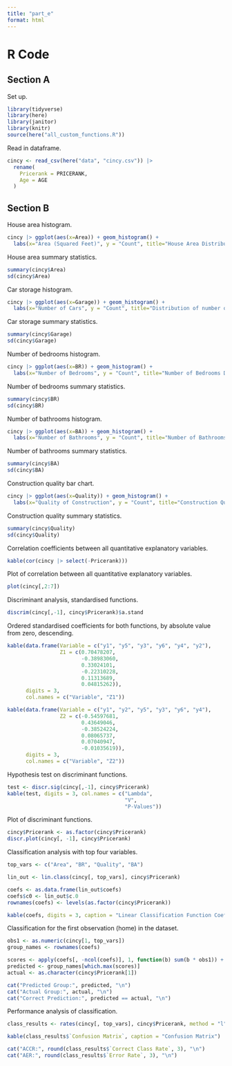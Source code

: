 ```yaml
---
title: "part_e"
format: html
---
```


# R Code

## Section A

Set up.
```r
library(tidyverse)
library(here)
library(janitor)
library(knitr)
source(here("all_custom_functions.R"))
```

Read in dataframe.
```r
cincy <- read_csv(here("data", "cincy.csv")) |>
  rename(
    Pricerank = PRICERANK,
    Age = AGE
  )
```

## Section B

House area histogram.
```r
cincy |> ggplot(aes(x=Area)) + geom_histogram() + 
  labs(x="Area (Squared Feet)", y = "Count", title="House Area Distribution")
```

House area summary statistics.
```r
summary(cincy$Area)
sd(cincy$Area)
```

Car storage histogram.
```r
cincy |> ggplot(aes(x=Garage)) + geom_histogram() + 
  labs(x="Number of Cars", y = "Count", title="Distribution of number of cars able to be in Garage")
```

Car storage summary statistics.
```r
summary(cincy$Garage)
sd(cincy$Garage)
```

Number of bedrooms histogram.
```r
cincy |> ggplot(aes(x=BR)) + geom_histogram() + 
  labs(x="Number of Bedrooms", y = "Count", title="Number of Bedrooms Distribution")
```

Number of bedrooms summary statistics.
```r
summary(cincy$BR)
sd(cincy$BR)
```

Number of bathrooms histogram.
```r
cincy |> ggplot(aes(x=BA)) + geom_histogram() + 
  labs(x="Number of Bathrooms", y = "Count", title="Number of Bathrooms Distribution")
```

Number of bathrooms summary statistics.
```r
summary(cincy$BA)
sd(cincy$BA)
```

Construction quality bar chart.
```r
cincy |> ggplot(aes(x=Quality)) + geom_histogram() + 
  labs(x="Quality of Construction", y = "Count", title="Construction Quality Distribution")
```

Construction quality summary statistics.
```r
summary(cincy$Quality)
sd(cincy$Quality)
```

Correlation coefficients between all quantitative explanatory variables.
```r
kable(cor(cincy |> select(-Pricerank)))
```

Plot of correlation between all quantitative explanatory variables.
```r
plot(cincy[,2:7])
```

Discriminant analysis, standardised functions.
```r
discrim(cincy[,-1], cincy$Pricerank)$a.stand
```

Ordered standardised coefficients for both functions, by absolute value from zero, descending.
```r
kable(data.frame(Variable = c("y1", "y5", "y3", "y6", "y4", "y2"),
                 Z1 = c(0.70478207,
                        -0.38983060,
                        0.33024101,
                        -0.22310228,
                        0.11313689,
                        0.04815262)),
      digits = 3,
      col.names = c("Variable", "Z1"))

kable(data.frame(Variable = c("y1", "y2", "y5", "y3", "y6", "y4"),
                 Z2 = c(-0.54597681,
                        0.43649046,
                        -0.38524224,
                        0.08065737,
                        0.07040947,
                        -0.01035619)),
      digits = 3,
      col.names = c("Variable", "Z2"))
```

Hypothesis test on discriminant functions.
```r
test <- discr.sig(cincy[,-1], cincy$Pricerank)
kable(test, digits = 3, col.names = c("Lambda",
                                      "V",
                                      "P-Values"))
```

Plot of discriminant functions.
```r
cincy$Pricerank <- as.factor(cincy$Pricerank)
discr.plot(cincy[, -1], cincy$Pricerank)
```


Classification analysis with top four variables.
```r
top_vars <- c("Area", "BR", "Quality", "BA")

lin_out <- lin.class(cincy[, top_vars], cincy$Pricerank)

coefs <- as.data.frame(lin_out$coefs)
coefs$c0 <- lin_out$c.0
rownames(coefs) <- levels(as.factor(cincy$Pricerank))

kable(coefs, digits = 3, caption = "Linear Classification Function Coefficients (Top 4 Variables)")
```

Classification for the first observation (home) in the dataset.
```r
obs1 <- as.numeric(cincy[1, top_vars])
group_names <- rownames(coefs)

scores <- apply(coefs[, -ncol(coefs)], 1, function(b) sum(b * obs1)) + coefs$c0
predicted <- group_names[which.max(scores)]
actual <- as.character(cincy$Pricerank[1])

cat("Predicted Group:", predicted, "\n")
cat("Actual Group:", actual, "\n")
cat("Correct Prediction:", predicted == actual, "\n")
```

Performance analysis of classification.
```r
class_results <- rates(cincy[, top_vars], cincy$Pricerank, method = "l")

kable(class_results$`Confusion Matrix`, caption = "Confusion Matrix")

cat("ACCR:", round(class_results$`Correct Class Rate`, 3), "\n")
cat("AER:", round(class_results$`Error Rate`, 3), "\n")
```

